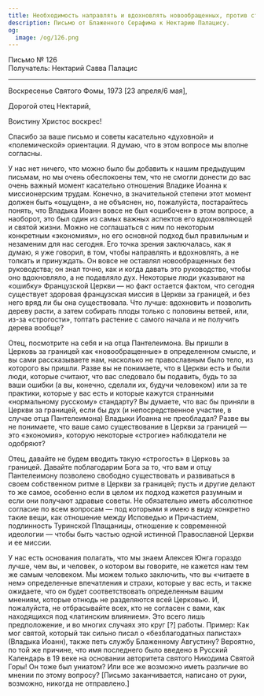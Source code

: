 ```yaml
---
title: Необходимость направлять и вдохновлять новообращенных, против строгости
description: Письмо от Блаженного Серафима к Нектарию Палацису.
og:
  image: /og/126.png
---
```


<div style={{textAlign:'right', fontFamily:'monospace'}}>Письмо № 126</div>
<div style={{textAlign:'left', fontFamily:'monospace'}}>Получатель: Нектарий Савва Палацис</div>

---

Воскресенье Святого Фомы, 1973 [23 апреля/6 мая],

Дорогой отец Нектарий,

Воистину Христос воскрес!

Спасибо за ваше письмо и советы касательно «духовной» и «полемической» ориентации. Я думаю, что в этом вопросе мы вполне согласны.

У нас нет ничего, что можно было бы добавить к нашим предыдущим письмам, но мы очень обеспокоены тем, что не смогли донести до вас очень важный момент касательно отношения Владике Иоанна к миссионерским трудам. Конечно, в значительной степени этот момент должен быть «ощущен», а не объяснен, но, пожалуйста, постарайтесь понять, что Владыка Иоанн вовсе не был «ошибочен» в этом вопросе, а наоборот, это был один из самых важных аспектов его вдохновляющей и святой жизни. Можно не соглашаться с ним по некоторым конкретным «экономиям», но его основной подход был правильным и незаменим для нас сегодня. Его точка зрения заключалась, как я думаю, я уже говорил, в том, чтобы направлять и вдохновлять, а не толкать и принуждать. Он вовсе не оставлял новообращенных без руководства; он знал точно, как и когда давать это руководство, чтобы оно вдохновляло, а не подавляло дух. Некоторые люди указывают на «ошибку» Французской Церкви — но факт остается фактом, что сегодня существует здоровая французская миссия в Церкви за границей, и без него вряд ли бы она существовала. Что лучше: вдохновить и позволить дереву расти, а затем собирать плоды только с половины ветвей, или, из-за «строгости», топтать растение с самого начала и не получить дерева вообще?

Отец, посмотрите на себя и на отца Пантелеимона. Вы пришли в Церковь за границей как «новообращенные» в определенном смысле, и вы сами рассказываете нам, насколько не православным было тело, из которого вы пришли. Разве вы не понимаете, что в Церкви есть и были люди, которые считают, что вас следовало бы подавить, будь то за ваши ошибки (а вы, конечно, сделали их, будучи человеком) или за те практики, которые у вас есть и которые кажутся странными «нормальному русскому» стандарту? Вы думаете, что вас бы приняли в Церкви за границей, если бы дух (и непосредственное участие, в случае отца Пантелеимона) Владыки Иоанна не преобладал? Разве вы не понимаете, что ваше само существование в Церкви за границей — это «экономия», которую некоторые «строгие» наблюдатели не одобряют?

Отец, давайте не будем вводить такую «строгость» в Церковь за границей. Давайте поблагодарим Бога за то, что вам и отцу Пантелеимону позволено свободно существовать и развиваться в своем собственном ритме в Церкви за границей; пусть и другие делают то же самое, особенно если в целом их подход кажется разумным и если они получают здравые советы. Не обязательно иметь абсолютное согласие по всем вопросам — под которыми я имею в виду конкретно такие вещи, как отношение между Исповедью и Причастием, подлинность Туринской Плащаницы, отношение к современной идеологии — чтобы быть частью одной истинной Православной Церкви и ее миссии.

У нас есть основания полагать, что мы знаем Алексея Юнга гораздо лучше, чем вы, и человек, о котором вы говорите, не кажется нам тем же самым человеком. Мы можем только заключить, что вы «читаете в нем» определенные впечатления и страхи, которые у вас есть, и также ожидаете, что он будет соответствовать определенным вашим мнениям, которые отнюдь не разделяются всей Церковью. И, пожалуйста, не отбрасывайте всех, кто не согласен с вами, как находящихся под «латинским влиянием». Это всего лишь предположение, и во многих случаях это круг [?] работы. Пример: Как мог святой, который так сильно писал о «безблагодатных папистах» (Владыка Иоанн), также петь службу Блаженному Августину? Вероятно, по той же причине, что имя последнего было введено в Русский Календарь в 19 веке на основании авторитета святого Никодима Святой Горы! Он тоже был униатом? Или все же возможно иметь различие во мнении по этому вопросу? [Письмо заканчивается, написано от руки, возможно, никогда не отправлено.]